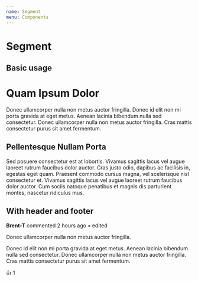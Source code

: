 ```yaml
---
name: Segment
menu: Components
---
```



# Segment

## Basic usage

<Playground>
  <Segment style={{ width: 400 }}>
    <h1>Quam Ipsum Dolor</h1>
    <p>
      Donec ullamcorper nulla non metus auctor fringilla. Donec id elit non mi porta gravida at eget metus. Aenean lacinia bibendum nulla sed consectetur. Donec ullamcorper nulla non metus auctor fringilla. Cras mattis consectetur purus sit amet fermentum.
    </p>
    <h2>Pellentesque Nullam Porta</h2>
    <p>
      Sed posuere consectetur est at lobortis. Vivamus sagittis lacus vel augue laoreet rutrum faucibus dolor auctor. Cras justo odio, dapibus ac facilisis in, egestas eget quam. Praesent commodo cursus magna, vel scelerisque nisl consectetur et. Vivamus sagittis lacus vel augue laoreet rutrum faucibus dolor auctor. Cum sociis natoque penatibus et magnis dis parturient montes, nascetur ridiculus mus.
    </p>
  </Segment>
</Playground>

## With header and footer

<Playground>
  <Segment.Group>
    <Segment.Header>
      <strong>Brent-T</strong> commented 2 hours ago • edited
    </Segment.Header>
    <Segment>
      <p>Donec ullamcorper nulla non metus auctor fringilla.</p>
      <p>Donec id elit non mi porta gravida at eget metus. Aenean lacinia bibendum nulla sed consectetur. Donec ullamcorper nulla non metus auctor fringilla. Cras mattis consectetur purus sit amet fermentum.</p>
    </Segment>
    <Segment.Footer>
      <Label outline color='blue'>
        👍 1
      </Label>
    </Segment.Footer>
  </Segment.Group>
</Playground>
